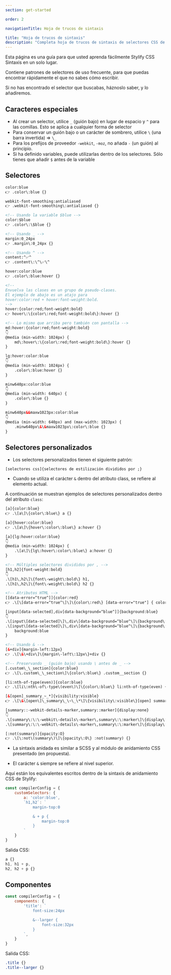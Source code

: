 ```yaml
---
section: get-started

order: 2

navigationTitle: Hoja de trucos de sintaxis

title: "Hoja de trucos de sintaxis"
description: "Completa hoja de trucos de sintaxis de selectores CSS de Stylify"
---
```


Esta página es una guía para que usted aprenda fácilmente Stylify CSS Sintaxis en un solo lugar.

Contiene patrones de selectores de uso frecuente, para que puedas encontrar rápidamente el que no sabes cómo escribir.

<Note>Si no has encontrado el selector que buscabas, háznoslo saber, y lo añadiremos.</Note>

## Caracteres especiales
- Al crear un selector, utilice `_` (guión bajo) en lugar de espacio y `^` para las comillas. Esto se aplica a cualquier forma de selector
- Para conservar un guión bajo o un carácter de sombrero, utilice `\` (una barra invertida) => `\_`
- Para los prefijos de proveedor `-webkit`, `-moz`, no añada `-` (un guión) al principio.
- Si ha definido variables, puede utilizarlas dentro de los selectores. Sólo tienes que añadir `$` antes de la variable

## Selectores

```html
color:blue
👉 .color\:blue {}

webkit-font-smoothing:antialiased
👉 .webkit-font-smoothing\:antialiased {}

<!-- Usando la variable $blue -->
color:$blue
👉 .color\:\$blue {}

<!-- Usando _ -->
margin:0_24px
👉 .margin\:0_24px {}

<!-- Usando ^ -->
content:^✅^
👉 .content\:\^\✅\^

hover:color:blue
👉 .color\:blue:hover {}

<!--
Envuelva las clases en un grupo de pseudo-clases.
El ejemplo de abajo es un atajo para
hover:color:red + hover:font-weight:bold.
-->
hover:{color:red;font-weight:bold}
👉 hover\:\{color\:red;font-weight:bold\}:hover {}

<!-- Lo mismo que arriba pero también con pantalla -->
md:hover:{color:red;font-weight:bold}
👇
@media (min-width: 1024px) {
	md\:hover\:\{color\:red;font-weight:bold\}:hover {}
}

lg:hover:color:blue
👇
@media (min-width: 1024px) {
	.color\:blue:hover {}
}

minw640px:color:blue
👇
@media (min-width: 640px) {
	.color\:blue {}
}

minw640px&&maxw1023px:color:blue
👇
@media (min-width: 640px) and (max-width: 1023px) {
	.minw640px\&\&maxw1023px\:color\:blue {}
}
```

## Selectores personalizados

- Los selectores personalizados tienen el siguiente patrón:
```
[selectores css]{selectores de estilización divididos por ;}
```

- Cuando se utiliza el carácter `&` dentro del atributo class, se refiere al elemento actual.

A continuación se muestran ejemplos de selectores personalizados dentro del atributo `class`:
```html
[a]{color:blue}
👉 .\[a\]\{color\:blue\} a {}

[a]{hover:color:blue}
👉 .\[a\]\{hover\:color\:blue\} a:hover {}

[a]{lg:hover:color:blue}
👇
@media (min-width: 1024px) {
	.\[a\]\{lg\:hover\:color\:blue\} a:hover {}
}

<!-- Múltiples selectores divididos por , -->
[h1,h2]{font-weight:bold}
👇
.\[h1\,h2\]\{font\-weight\:bold\} h1,
.\[h1\,h2\]\{font\-weight\:bold\} h2 {}

<!-- Atributos HTML -->
[[data-error=^true^]]{color:red}
👉 .\[\[data-error=^true^\]\]\{color\:red\} [data-error="true"] { color:red }

[input[data-selected],div[data-background=^blue^]]{background:blue}
👇
.\[input\[data-selected]\]\,div\[data-background=^blue^\]\{background\:blue\} input[data-selected],
.\[input\[data-selected]\]\,div\[data-background=^blue^\]\{background\:blue\} div[data-background="blue"] {
	background:blue
}

<!-- Usando & -->
[&+div]{margin-left:12px}
👉 .\[\&\+div\]\{margin\-left\:12px\}+div {}

<!-- Preservando _ (guión bajo) usando \ antes de _ -->
[.custom\_\_section]{color:blue}
👉 .\[\.custom\_\_section\]\{color\:blue\} .custom__section {}

[li:nth-of-type(even)]{color:blue}
👉 .\[li\:nth\-of\-type\(even\)\]\{color\:blue\} li:nth-of-type(even) {}

[&[open]_summary_~_*]{visibility:visible}
👉 .\[\&\[open\]\_summary\_\~\_\*\]\{visibility\:visible\}[open] summary ~ * {}

[summary::-webkit-details-marker,summary::marker]{display:none}
👇
.\[summary\:\:\-webkit\-details\-marker\,summary\:\:marker\]\{display\:none\} summary::-webkit-details-marker,
.\[summary\:\:\-webkit\-details\-marker\,summary\:\:marker\]\{display\:none\} summary::marker {}

[:not(summary)]{opacity:O}
👉 .\[\:not\(summary\)\]\{opacity\:O\} :not(summary) {}
```

- La sintaxis anidada es similar a SCSS y al módulo de anidamiento CSS presentado (en propuesta).

- El carácter `&` siempre se refiere al nivel superior.

Aquí están los equivalentes escritos dentro de la sintaxis de anidamiento CSS de Stylify:
```javascript
const compilerConfig = {
	customSelectors: {
		a: 'color:blue',
		`h1,h2`: `
			margin-top:0

			& + p {
				margin-top:0
			}
		`
	}
}
```

Salida CSS:
```css
a {}
h1, h1 + p,
h2, h2 + p {}
```


## Componentes

```javascript
const compilerConfig = {
	components: {
		'title': `
			font-size:24px

			&--larger {
				font-size:32px
			}
		`,
	}
}
```

Salida CSS:
```css
.title {}
.title--larger {}
```
